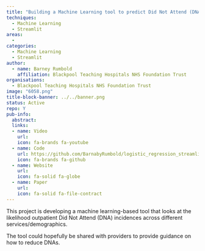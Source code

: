 ```yaml
---
title: "Building a Machine Learning tool to predict Did Not Attend (DNA) events"
techniques:
  - Machine Learning
  - Streamlit
areas:
  -
categories:
  - Machine Learning
  - Streamlit
author:
  - name: Barney Rumbold
    affiliation: Blackpool Teaching Hospitals NHS Foundation Trust
organisations:
  - Blackpool Teaching Hospitals NHS Foundation Trust
image: "6058.png"
title-block-banner: ../../banner.png
status: Active
repo: Y
pub-info:
  abstract:
  links:
  - name: Video
    url:
    icon: fa-brands fa-youtube
  - name: Code
    url: https://github.com/BarnabyRumbold/logistic_regression_streamlit_app
    icon: fa-brands fa-github
  - name: Website
    url:
    icon: fa-solid fa-globe
  - name: Paper
    url:
    icon: fa-solid fa-file-contract
---
```


This project is developing a machine learning-based tool that looks at the likelihood outpatient Did Not Attend (DNA) incidences across different services/demographics.

The tool could hopefully be shared with providers to provide guidance on how to reduce DNAs.
